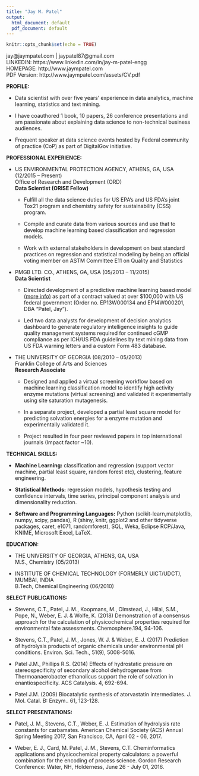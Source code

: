 ```yaml
---
title: "Jay M. Patel"
output:
  html_document: default
  pdf_document: default
---
```


```r
knitr::opts_chunk$set(echo = TRUE)
```

jay@jaympatel.com | jaypatel87@gmail.com  
LINKEDIN: https://www.linkedin.com/in/jay-m-patel-engg  
HOMEPAGE: http://www.jaympatel.com  
PDF Version: http://www.jaympatel.com/assets/CV.pdf
  
**PROFILE:**  

- Data scientist with over five years’ experience in data analytics, machine learning, statistics and text mining.  
  
- I have coauthored 1 book, 10 papers, 26 conference presentations and am passionate about explaining data science to non-technical business audiences. 
  
- Frequent speaker at data science events hosted by Federal community of practice (CoP) as part of DigitalGov initiative.

**PROFESSIONAL EXPERIENCE:**  

- US ENVIRONMENTAL PROTECTION AGENCY, ATHENS, GA, USA \hfill (12/2015 – Present)      
Office of Research and Development (ORD)  
**Data Scientist (ORISE Fellow)**  

    + Fulfill all the data science duties for US EPA’s and US FDA’s joint Tox21 program and chemistry safety for sustainability (CSS) program.
  
    + Compile and curate data from various sources and use that to develop machine learning based classification and regression models.
  
    + Work with external stakeholders in development on best standard practices on regression and statistical modeling by being an official voting member on ASTM Committee E11 on Quality and Statistics
  
- PMGB LTD. CO., ATHENS, GA, USA \hfill (05/2013 – 11/2015)    
**Data Scientist**  

    + Directed development of a predictive machine learning based model [(more info)](http://www.jaympatel.com/assets/DoD_SERDP_case_study.pdf) as part of a contract valued at over $100,000 with US federal government (Order no. EP13W000134 and EP14W000201, DBA “Patel, Jay”).
  
    + Led two data analysts for development of decision analytics dashboard to generate regulatory intelligence insights to guide quality management systems required for continued cGMP compliance as per ICH/US FDA guidelines by text mining data from US FDA warning letters and a custom Form 483 database.
  
- THE UNIVERSITY OF GEORGIA \hfill (08/2010 – 05/2013)      
Franklin College of Arts and Sciences  
**Research Associate**  

    + Designed and applied a virtual screening workflow based on machine learning classification model to identify high activity enzyme mutations (virtual screening) and validated it experimentally using site saturation mutagenesis.
  
    + In a separate project, developed a partial least square model for predicting solvation energies for a enzyme mutation and experimentally validated it.
  
    + Project resulted in four peer reviewed papers in top international journals (Impact factor ~10).
  
**TECHNICAL SKILLS:**  

- **Machine Learning:** classification and regression (support vector machine, partial least square, random forest etc), clustering, feature engineering.
  
- **Statistical Methods:** regression models, hypothesis testing and confidence intervals, time series, principal component analysis and dimensionality reduction.
  
- **Software and Programming Languages:** Python (scikit-learn,matplotlib, numpy, scipy, pandas), R (shiny, knitr, ggplot2 and other tidyverse packages, caret, e1071, randomforest), SQL, Weka, Eclipse RCP/Java, KNIME, Microsoft Excel, LaTeX.
  
**EDUCATION:**  

- THE UNIVERSITY OF GEORGIA, ATHENS, GA, USA  					
M.S., Chemistry \hfill (05/2013)        
  
- INSTITUTE OF CHEMICAL TECHNOLOGY (FORMERLY UICT/UDCT), MUMBAI, INDIA	 
B.Tech, Chemical Engineering \hfill (06/2010)    
  
**SELECT PUBLICATIONS:**  

- Stevens, C.T., Patel, J. M., Koopmans, M., Olmstead, J., Hilal, S.M., Pope, N., Weber, E. J. & Wolfe, K. (2018) Demonstration of a consensus approach for the calculation of physicochemical properties required for environmental fate assessments. Chemosphere.194, 94-106. 
  
- Stevens, C.T., Patel, J. M., Jones, W. J. & Weber, E. J. (2017) Prediction of hydrolysis products of organic chemicals under environmental pH conditions. Environ. Sci. Tech., 51(9), 5008-5016.  
  
- Patel J.M., Phillips R.S. (2014) Effects of hydrostatic pressure on stereospecificity of secondary alcohol dehydrogenase from Thermoanaerobacter ethanolicus support the role of solvation in enantiospecificity. ACS Catalysis. 4, 692-694.  

- Patel J.M. (2009) Biocatalytic synthesis of atorvastatin intermediates. J. Mol. Catal. B: Enzym.. 61, 123-128.  

**SELECT PRESENTATIONS:**  

- Patel, J. M., Stevens, C.T., Weber, E. J. Estimation of hydrolysis rate constants for carbamates. American Chemical Society (ACS) Annual Spring Meeting 2017, San Francisco, CA, April 02 - 06, 2017.  

- Weber, E. J., Card, M. Patel, J. M., Stevens, C.T. Cheminformatics applications and physicochemical property calculators: a powerful combination for the encoding of process science. Gordon Research Conference: Water, NH, Holderness, June 26 - July 01, 2016.  
